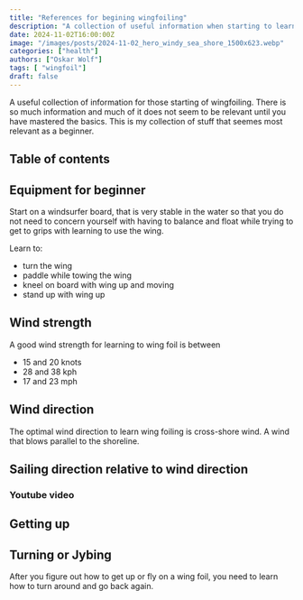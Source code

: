 ```yaml
---
title: "References for begining wingfoiling"
description: "A collection of useful information when starting to learn how to wingfoil"
date: 2024-11-02T16:00:00Z
image: "/images/posts/2024-11-02_hero_windy_sea_shore_1500x623.webp"
categories: ["health"]
authors: ["Oskar Wolf"]
tags: [ "wingfoil"]
draft: false
---
```


A useful collection of information for those starting of wingfoiling.  There is so much information and much of it does not seem to be relevant until you have mastered the basics.  This is my collection of stuff that seemes most relevant as a beginner.



## Table of contents

## Equipment for beginner

Start on a windsurfer board, that is very stable in the water so that you do not need to concern yourself with having to balance and float while trying to get to grips with learning to use the wing.

Learn to:

* turn the wing
* paddle while towing the wing
* kneel on board with wing up and moving
* stand up with wing up

## Wind strength

A good wind strength for learning to wing foil is between 

* 15 and 20 knots 
* 28 and 38 kph
* 17 and 23 mph

## Wind direction

The optimal wind direction to learn wing foiling is cross-shore wind. A wind that blows parallel to the shoreline.

## Sailing direction relative to wind direction

### Youtube video

<Youtube client:load id="VdQCULGpAHI" title="Youtube Video showing what direction to sail in " />


## Getting up

## Turning or Jybing

After you figure out how to get up or fly on a wing foil, you need to learn how to turn around and go back again.

<Youtube client:load id="FipRzbQ_i0Y" title="Youtube Video showing what direction to sail in " />

